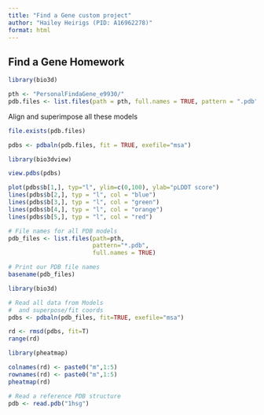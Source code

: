 ```yaml
---
title: "Find a Gene custom project"
author: "Hailey Heirigs (PID: A16962278)"
format: html
---
```


## Find a Gene Homework

```r
library(bio3d)

pth <- "PersonalFindaGene_e9930/"
pdb.files <- list.files(path = pth, full.names = TRUE, pattern = ".pdb")
```

Align and superimpose all these models 
```r
file.exists(pdb.files)
```

```r
pdbs <- pdbaln(pdb.files, fit = TRUE, exefile="msa")
```

```r
library(bio3dview)

view.pdbs(pdbs)
```

```r
plot(pdbs$b[1,], typ="l", ylim=c(0,100), ylab="pLDDT score")
lines(pdbs$b[2,], typ = "l", col = "blue")
lines(pdbs$b[3,], typ = "l", col = "green")
lines(pdbs$b[4,], typ = "l", col = "orange")
lines(pdbs$b[5,], typ = "l", col = "red")
```

```r
# File names for all PDB models
pdb_files <- list.files(path=pth,
                        pattern="*.pdb",
                        full.names = TRUE)

# Print our PDB file names
basename(pdb_files)
```
```r
library(bio3d)

# Read all data from Models 
#  and superpose/fit coords
pdbs <- pdbaln(pdb_files, fit=TRUE, exefile="msa")
```
```r
rd <- rmsd(pdbs, fit=T)
range(rd)

library(pheatmap)

colnames(rd) <- paste0("m",1:5)
rownames(rd) <- paste0("m",1:5)
pheatmap(rd)
```

```r
# Read a reference PDB structure
pdb <- read.pdb("1hsg")
```




